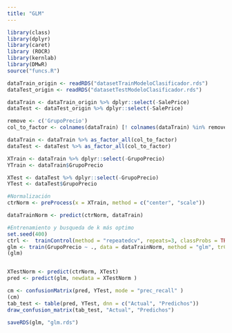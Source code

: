 ```yaml
---
title: "GLM"
---
```


```r
library(class)
library(dplyr)
library(caret)
library (ROCR)
library(kernlab)
library(DMwR)
source("funcs.R")
```


```r

dataTrain_origin <- readRDS("datasetTrainModeloClasificador.rds")
dataTest_origin <- readRDS("datasetTestModeloClasificador.rds")

```


```r

dataTrain <- dataTrain_origin %>% dplyr::select(-SalePrice)
dataTest <- dataTest_origin %>% dplyr::select(-SalePrice)

```


```r

remove <- c('GrupoPrecio')
col_to_factor <- colnames(dataTrain) [! colnames(dataTrain) %in% remove]

dataTrain <- dataTrain %>% as_factor_all(col_to_factor)
dataTest <- dataTest %>% as_factor_all(col_to_factor)

XTrain <- dataTrain %>% dplyr::select(-GrupoPrecio)
YTrain <- dataTrain$GrupoPrecio

XTest <- dataTest %>% dplyr::select(-GrupoPrecio)
YTest <- dataTest$GrupoPrecio

```

```r

#Normalización
ctrNorm <- preProcess(x = XTrain, method = c("center", "scale"))

dataTrainNorm <- predict(ctrNorm, dataTrain)

#Entrenamiento y busqueda de k más optimo
set.seed(400)
ctrl <-  trainControl(method = "repeatedcv", repeats=3, classProbs = TRUE, summaryFunction = twoClassSummary, savePredictions = TRUE, sampling = "smote"))
glm <- train(GrupoPrecio ~ ., data = dataTrainNorm, method = "glm", trControl = ctrl, family = "binomial")
(glm)


XTestNorm <- predict(ctrNorm, XTest)
pred <- predict(glm, newdata = XTestNorm )

cm <- confusionMatrix(pred, YTest, mode = "prec_recall" )
(cm)
tab_test <- table(pred, YTest, dnn = c("Actual", "Predichos"))
draw_confusion_matrix(tab_test, "Actual", "Predichos")

saveRDS(glm, "glm.rds")
```

